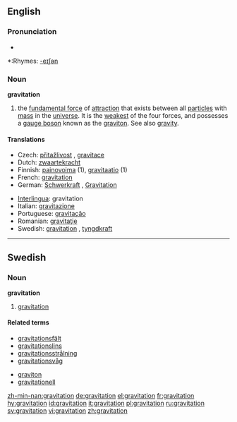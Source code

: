 {{see|Gravitation}}
==English==
{{wikipedia}}
===Pronunciation===
*{{audio|en-us-gravitation.ogg|Audio (US)}}

*:Rhymes: [[Rhymes:English:-eɪʃǝn|-eɪʃǝn]]

===Noun===
'''gravitation'''

# {{physics}} the [[fundamental force]] of [[attraction]] that exists between all [[particle]]s with [[mass]] in the [[universe]].  It is the [[weakest]] of the four forces, and possesses a [[gauge boson]] known as the [[graviton]].  See also [[gravity]].

====Translations====
{{trans-top|fundamental force of attraction}}
*Czech: [[přitažlivost]] {{f}}, [[gravitace]] {{f}}
*Dutch: [[zwaartekracht]] {{f}}
*Finnish: [[painovoima]] (1), [[gravitaatio]] (1)
*French: [[gravitation]] {{f}}
*German: [[Schwerkraft]] {{f}}, [[Gravitation]] {{f}}
{{trans-mid}}
*[[Interlingua]]: gravitation
*Italian: [[gravitazione]] {{f}}
*Portuguese: [[gravitação]] {{f}}
*Romanian: [[gravitaţie]] {{f}}
*Swedish: [[#Swedish|gravitation]] {{c}}, [[tyngdkraft]] {{c}}
{{trans-bottom}}

----

==Swedish==

===Noun===
{{sv-noun-unc-irreg-c|2=gravitationen}}
'''gravitation''' {{c}}

# {{context|physics|lang=sv}} [[#English|gravitation]]

====Related terms====
*[[gravitationsfält]]
*[[gravitationslins]]
*[[gravitationsstrålning]]
*[[gravitationsvåg]]

*[[graviton#Swedish|graviton]]
*[[gravitationell]]

[[zh-min-nan:gravitation]]
[[de:gravitation]]
[[el:gravitation]]
[[fr:gravitation]]
[[hy:gravitation]]
[[id:gravitation]]
[[it:gravitation]]
[[pl:gravitation]]
[[ru:gravitation]]
[[sv:gravitation]]
[[vi:gravitation]]
[[zh:gravitation]]